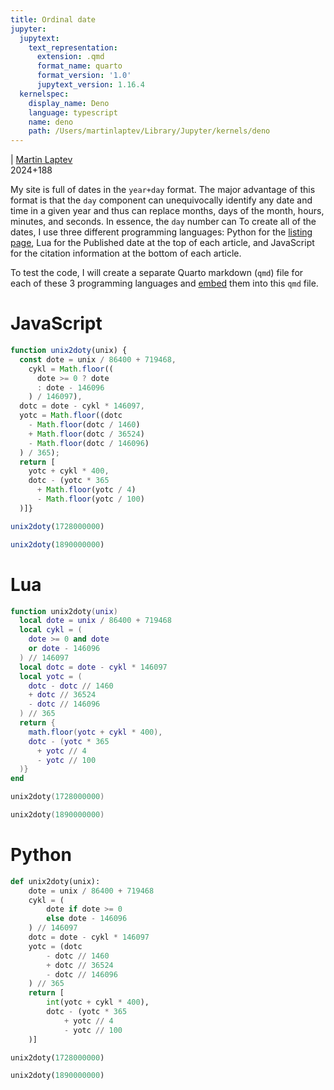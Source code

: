 ```yaml
---
title: Ordinal date
jupyter:
  jupytext:
    text_representation:
      extension: .qmd
      format_name: quarto
      format_version: '1.0'
      jupytext_version: 1.16.4
  kernelspec:
    display_name: Deno
    language: typescript
    name: deno
    path: /Users/martinlaptev/Library/Jupyter/kernels/deno
---
```



\| [Martin Laptev]()  
2024+188

My site is full of dates in the `year+day` format. The major advantage
of this format is that the `day` component can unequivocally identify
any date and time in a given year and thus can replace months, days of
the month, hours, minutes, and seconds. In essence, the `day` number can
To create all of the dates, I use three different programming languages:
Python for the [listing page](../../list), Lua for the Published date at
the top of each article, and JavaScript for the citation information at
the bottom of each article.

To test the code, I will create a separate Quarto markdown (`qmd`) file
for each of these 3 programming languages and
[embed](https://quarto.org/docs/authoring/notebook-embed.html#overview)
them into this `qmd` file.

# JavaScript


```typescript
function unix2doty(unix) {
  const dote = unix / 86400 + 719468,
    cykl = Math.floor((
      dote >= 0 ? dote
      : dote - 146096
    ) / 146097),
  dotc = dote - cykl * 146097,
  yotc = Math.floor((dotc
    - Math.floor(dotc / 1460)
    + Math.floor(dotc / 36524)
    - Math.floor(dotc / 146096)
  ) / 365);
  return [
    yotc + cykl * 400,
    dotc - (yotc * 365
      + Math.floor(yotc / 4)
      - Math.floor(yotc / 100)
  )]}
```

```typescript
unix2doty(1728000000)
```

```typescript
unix2doty(1890000000)
```

# Lua

``` lua
function unix2doty(unix)
  local dote = unix / 86400 + 719468
  local cykl = (
    dote >= 0 and dote
    or dote - 146096
  ) // 146097
  local dotc = dote - cykl * 146097
  local yotc = (
    dotc - dotc // 1460
    + dotc // 36524
    - dotc // 146096
  ) // 365
  return {
    math.floor(yotc + cykl * 400),
    dotc - (yotc * 365
      + yotc // 4
      - yotc // 100
  )}
end
```

``` lua
unix2doty(1728000000)
```

``` lua
unix2doty(1890000000)
```

# Python

``` python
def unix2doty(unix):
    dote = unix / 86400 + 719468
    cykl = (
        dote if dote >= 0
        else dote - 146096
    ) // 146097
    dotc = dote - cykl * 146097
    yotc = (dotc
        - dotc // 1460
        + dotc // 36524
        - dotc // 146096
    ) // 365
    return [
        int(yotc + cykl * 400),
        dotc - (yotc * 365
            + yotc // 4
            - yotc // 100
    )]
```

``` python
unix2doty(1728000000)
```

``` python
unix2doty(1890000000)
```
